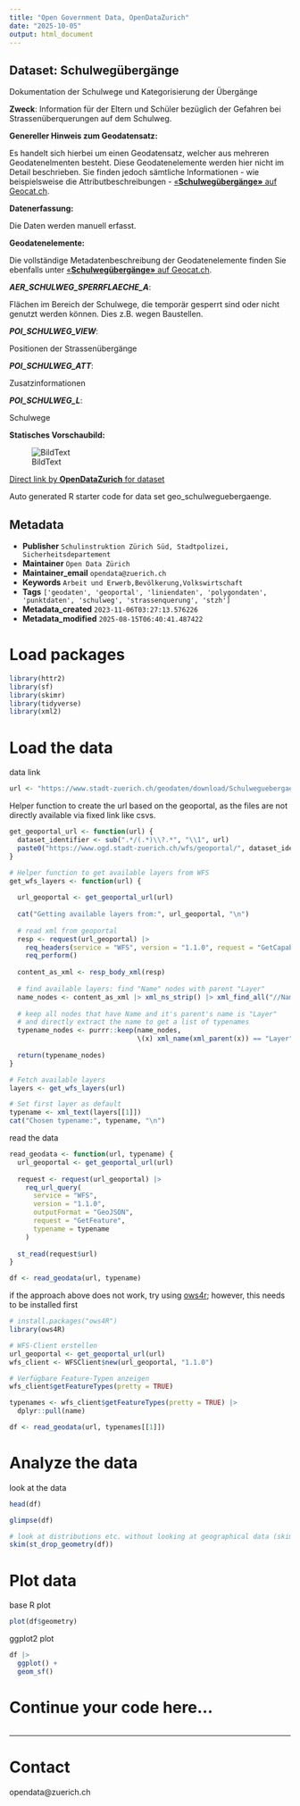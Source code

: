 ```yaml
---
title: "Open Government Data, OpenDataZurich"
date: "2025-10-05"
output: html_document
---
```


## Dataset: Schulwegübergänge

Dokumentation der Schulwege und Kategorisierung der Übergänge

**Zweck**: Information für der Eltern und Schüler bezüglich der Gefahren bei Strassenüberquerungen auf dem Schulweg.

**Genereller Hinweis zum Geodatensatz:**

Es handelt sich hierbei um einen Geodatensatz, welcher aus mehreren Geodatenelmenten besteht. Diese Geodatenelemente werden hier nicht im Detail beschrieben. Sie finden jedoch sämtliche Informationen - wie beispielsweise die Attributbeschreibungen - [«**Schulwegübergänge»** auf Geocat.ch](https://www.geocat.ch/geonetwork/srv/ger/catalog.search#/metadata/8d325d82-81a9-46a9-9270-644b68318ef8).
			   

**Datenerfassung:**

Die Daten werden manuell erfasst.

**Geodatenelemente:**

Die vollständige Metadatenbeschreibung der Geodatenelemente finden Sie ebenfalls unter [«**Schulwegübergänge»** auf Geocat.ch](https://www.geocat.ch/geonetwork/srv/ger/md.viewer#/full_view/8d325d82-81a9-46a9-9270-644b68318ef8).

***AER_SCHULWEG_SPERRFLAECHE_A***: 

Flächen im Bereich der Schulwege, die temporär gesperrt sind oder nicht genutzt werden können. Dies z.B. wegen Baustellen.


***POI_SCHULWEG_VIEW***: 

Positionen der Strassenübergänge


***POI_SCHULWEG_ATT***: 

Zusatzinformationen


***POI_SCHULWEG_L***: 

Schulwege




**Statisches Vorschaubild:**

![BildText](https://www.gis.stadt-zuerich.ch/zueriplan_docs/geocat/8d325d82-81a9-46a9-9270-644b68318ef8.png)



[Direct link by **OpenDataZurich** for dataset](https://data.stadt-zuerich.ch/dataset/geo_schulweguebergaenge)

Auto generated R starter code for data set geo_schulweguebergaenge.

## Metadata

- **Publisher** `Schulinstruktion Zürich Süd, Stadtpolizei, Sicherheitsdepartement`
- **Maintainer** `Open Data Zürich`
- **Maintainer_email** `opendata@zuerich.ch`
- **Keywords** `Arbeit und Erwerb,Bevölk­erung,​​Volks​­wirt​­schaft`
- **Tags** `['geodaten', 'geoportal', 'liniendaten', 'polygondaten', 'punktdaten', 'schulweg', 'strassenquerung', 'stzh']`
- **Metadata_created** `2023-11-06T03:27:13.576226`
- **Metadata_modified** `2025-08-15T06:40:41.487422`


# Load packages

```r
library(httr2)
library(sf)
library(skimr)
library(tidyverse)
library(xml2)
```

# Load the data

data link
```r
url <- "https://www.stadt-zuerich.ch/geodaten/download/Schulweguebergaenge?format=geojson_link"
```


Helper function to create the url based on the geoportal, as the files are not directly available via fixed link like csvs.
```r
get_geoportal_url <- function(url) {
  dataset_identifier <- sub(".*/(.*)\\?.*", "\\1", url)
  paste0("https://www.ogd.stadt-zuerich.ch/wfs/geoportal/", dataset_identifier)
}
```

```r
# Helper function to get available layers from WFS
get_wfs_layers <- function(url) {
  
  url_geoportal <- get_geoportal_url(url)
  
  cat("Getting available layers from:", url_geoportal, "\n")
  
  # read xml from geoportal
  resp <- request(url_geoportal) |> 
    req_headers(service = "WFS", version = "1.1.0", request = "GetCapabilities") |> 
    req_perform()
  
  content_as_xml <- resp_body_xml(resp)
  
  # find available layers: find "Name" nodes with parent "Layer"
  name_nodes <- content_as_xml |> xml_ns_strip() |> xml_find_all("//Name")
  
  # keep all nodes that have Name and it's parent's name is "Layer"
  # and directly extract the name to get a list of typenames
  typename_nodes <- purrr::keep(name_nodes,
                                \(x) xml_name(xml_parent(x)) == "Layer")
  
  return(typename_nodes)
}

# Fetch available layers
layers <- get_wfs_layers(url)

# Set first layer as default
typename <- xml_text(layers[[1]])
cat("Chosen typename:", typename, "\n")
```

read the data
```r
read_geodata <- function(url, typename) {
  url_geoportal <- get_geoportal_url(url)
  
  request <- request(url_geoportal) |>
    req_url_query(
      service = "WFS",
      version = "1.1.0",
      outputFormat = "GeoJSON",
      request = "GetFeature",
      typename = typename
    )
  
  st_read(request$url)
}

df <- read_geodata(url, typename)
```

if the approach above does not work, try using [ows4r](https://eblondel.github.io/ows4R/); however, this needs to be installed first
```r
# install.packages("ows4R")
library(ows4R)

# WFS-Client erstellen
url_geoportal <- get_geoportal_url(url)
wfs_client <- WFSClient$new(url_geoportal, "1.1.0")

# Verfügbare Feature-Typen anzeigen
wfs_client$getFeatureTypes(pretty = TRUE)

typenames <- wfs_client$getFeatureTypes(pretty = TRUE) |> 
  dplyr::pull(name)

df <- read_geodata(url, typenames[[1]])
```

# Analyze the data

look at the data
```r
head(df)
```

```r
glimpse(df)
```

```r
# look at distributions etc. without looking at geographical data (skim cannot deal with geometries)
skim(st_drop_geometry(df))
```

# Plot data

base R plot
```r
plot(df$geometry)
```

ggplot2 plot
```r
df |>
  ggplot() +
  geom_sf()
```

# Continue your code here...

```r

```

------------------------------------------------------------------------

# Contact

opendata@zuerich.ch
